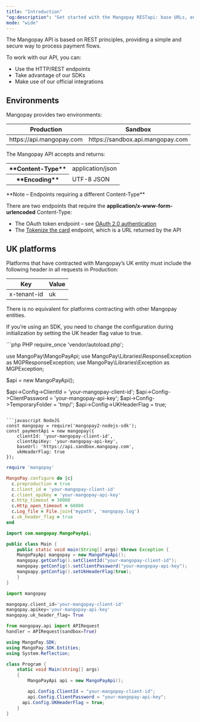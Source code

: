 ```yaml
---
title: "Introduction"
"og:description": "Get started with the Mangopay RESTapi: base URLs, environments, content type, and encoding."
mode: "wide"
---
```


The Mangopay API is based on REST principles, providing a simple and secure way to process payment flows.

To work with our API, you can:

- Use the HTTP/REST endpoints
- Take advantage of our SDKs
- Make use of our official integrations

## Environments

Mangopay provides two environments:

<table>
<thead>
<tr>
<th class="header">Production</th>
<th class="header">Sandbox</th>
</tr>
</thead>
<tbody>
<tr>
<td class="table-content">https<span>://</span>api.mangopay.com</td>
<td class="table-content">https<span>://</span>sandbox.api.mangopay.com</td>
</tr>
</tbody>
</table>

The Mangopay API accepts and returns:

<table class="header-column">
  <tbody>
    <tr>
      <th class="header">**Content-Type**</th>
      <td class="table-content">application/json</td>
    </tr>
    <tr>
      <th class="header">**Encoding**</th>
      <td class="table-content">UTF-8 JSON</td>
    </tr>
  </tbody>
</table>

<Note>
**Note – Endpoints requiring a different Content-Type**

There are two endpoints that require the **application/x-www-form-urlencoded** Content-Type: 
- The OAuth token endpoint – see <a href="/api-reference/overview/authentication#oauth-2-0-authentication">OAuth 2.0 authentication</a>
- The <a href="/api-reference/card-registrations/tokenize-card">Tokenize the card</a> endpoint, which is a URL returned by the API
</Note>

## UK platforms

Platforms that have contracted with Mangopay’s UK entity must include the following header in all requests in Production:

<table>
  <tr>
    <th class="header">Key</th>
    <th class="header">Value</th>
  </tr>
  <tbody>
    <tr>
      <td class="table-content">x-tenant-id</td>
      <td class="table-content">uk</td>
    </tr>
  </tbody>
</table>

There is no equivalent for platforms contracting with other Mangopay entities.

If you’re using an SDK, you need to change the configuration during initialization by setting the UK header flag value to true.

<CodeGroup>
```php PHP 
<?php

require_once 'vendor/autoload.php';

use MangoPay\MangoPayApi;
use MangoPay\Libraries\ResponseException as MGPResponseException;
use MangoPay\Libraries\Exception as MGPException;

$api = new MangoPayApi();

$api->Config->ClientId = 'your-mangopay-client-id';
$api->Config->ClientPassword = 'your-mangopay-api-key';
$api->Config->TemporaryFolder = 'tmp/';
$api->Config->UKHeaderFlag = true;

````

```javascript NodeJS
const mangopay = require('mangopay2-nodejs-sdk');
const paymentApi = new mangopay({
	clientId: 'your-mangopay-client-id',
	clientApiKey: 'your-mangopay-api-key',
	baseUrl: 'https://api.sandbox.mangopay.com',
	ukHeaderFlag: true
});
````

```ruby Ruby
require 'mangopay'

MangoPay.configure do |c|
  c.preproduction = true
  c.client_id = 'your-mangopay-client-id'
  c.client_apiKey = 'your-mangopay-api-key'
  c.http_timeout = 30000
  c.Http_open_timeout = 60000
  c.Log_file = File.join('mypath', 'mangopay.log')
  c.uk_header_flag = true
end
```

```java Java
import com.mangopay.MangoPayApi;

public class Main {
    public static void main(String[] args) throws Exception {
    MangoPayApi mangopay = new MangoPayApi();
    mangopay.getConfig().setClientId("your-mangopay-client-id");
    mangopay.getConfig().setClientPassword("your-mangopay-api-key");
    mangoapy.getConfig().setUkHeaderFlag(true);
    }
}
```

```python Python
import mangopay

mangopay.client_id='your-mangopay-client-id'
mangopay.apikey='your-mangopay-api-key'
mangopay.uk_header_flag= True

from mangopay.api import APIRequest
handler = APIRequest(sandbox=True)
```

```csharp .Net
using MangoPay.SDK;
using MangoPay.SDK.Entities;
using System.Reflection;

class Program {
    static void Main(string[] args)
    {
        MangoPayApi api = new MangoPayApi();

        api.Config.ClientId = "your-mangopay-client-id";
        api.Config.ClientPassword = "your-mangopay-api-key";
	  api.Config.UKHeaderFlag = true;
    }
}
```

</CodeGroup>
